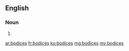 ==English==

===Noun===
{{head|en}}

# {{plural of|bodice}}

[[ar:bodices]]
[[fr:bodices]]
[[ku:bodices]]
[[mg:bodices]]
[[my:bodices]]